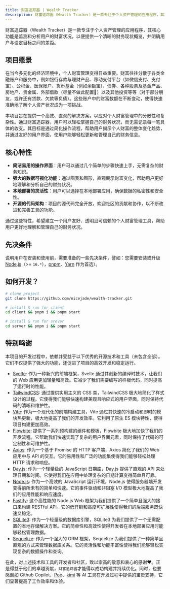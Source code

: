 ```yaml
---
title: 财富追踪器 | Wealth Tracker
description: 财富追踪器（Wealth Tracker）是一款专注于个人资产管理的应用程序，其核心功能是监测和分析用户的财富状况，以便提供一个清晰的财务现状概览，并明确用户与设定目标之间的差距。
---
```


财富追踪器（Wealth Tracker）是一款专注于个人资产管理的应用程序，其核心功能是监测和分析用户的财富状况，以便提供一个清晰的财务现状概览，并明确用户与设定目标之间的差距。

## 项目愿景

在当今多元化的经济环境中，个人财富管理变得日益重要。财富往往分散于各类金融账户和服务中，例如银行存款与理财产品、移动支付平台（如微信支付、支付宝）、公积金、医保账户、货币基金（例如余额宝）、债券、各种股票及基金产品、房地产、贵金属、外部借款（尽量不做此配置🤫）以及其他投资等等（对于部分朋友，或许还有贷款、欠款等负债）。这些账户中的财富数额在不断变动，使得快速准确地了解个人资产状况成为一项挑战。

本项目旨在提供一个高效、直观的解决方案，以应对个人财富管理中的分散性和复杂性。通过财富追踪器，用户可以轻松掌握自己的财务状况，而无需记录每一笔具体的收支。其目标是通过简化操作流程，帮助用户揭示个人财富的整体变化趋势，并通过友好的用户界面，使用户能够轻松更新和管理自己的财务信息。

## 核心特性

- **简洁易用的操作界面**：用户可以通过几个简单的步骤快速上手，无需复杂的财务知识。
- **强大的数据可视化功能**：通过图表和图形，直观展示财富变化，帮助用户更好地理解和分析自己的财务状况。
- **本地部署的灵活性**：用户可以选择在本地部署应用，确保数据的私密性和安全性。
- **开源的代码架构**：项目的源代码完全开放，欢迎社区的贡献和协作，以不断改进和完善工具的功能。

通过这些特性，希望建立一个用户友好、透明且可信赖的个人财富管理工具，帮助用户更好地理解和管理自己的财务状况。

## 先决条件

说明用户在安装和使用前，需要准备的一些先决条件，譬如：您需要安装或升级 [Node.js](https://nodejs.org/en/)（>= `16.*`），[pnpm](https://nicelinks.site/post/62989af00f40a860b1599de2)、[Yarn](https://www.jeffjade.com/2017/12/30/135-npm-vs-yarn-detial-memo/) 作为首选）。

## 如何开发？

```bash
# clone project
git clone https://github.com/nicejade/wealth-tracker.git

# install & run for client
cd client && pnpm i && pnpm start

# install & run for srever
cd server && pnpm i && pnpm start
```

## 特别鸣谢

本项目的开发过程中，依赖并受益于以下优秀的开源技术和工具（未包含全部）。它们不仅提供了强大的功能，还促进了项目的高效开发和稳定运行。

- [Svelte](https://svelte.dev/): 作为一种新兴的前端框架，Svelte 通过其创新的编译时技术，让我们的 Web 应用更加轻量和高效。它减少了我们需要编写的样板代码，同时提高了运行时的性能。
- [TailwindCSS](https://tailwindcss.com/): 通过提供实用主义的 CSS 类，TailwindCSS 极大地简化了样式设计的过程。它使得我们能够快速构建美观且响应式的用户界面，同时保持代码的清晰和维护性。
- [Vite](https://vitejs.dev/): 作为一个现代化的前端构建工具，Vite 通过其快速的冷启动和即时的模块热更新，极大地提高了我们的开发效率。它利用了原生 ES 模块特性，使得项目构建更加高效。
- [Flowbite](https://flowbite.com/): 提供了一系列预构建的组件和模板，Flowbite 极大地加快了我们的开发流程。它帮助我们快速实现了复杂的用户界面元素，同时保持了代码的可定制性和可维护性。
- [Axios](https://axios-http.com/): 作为一个基于 Promise 的 HTTP 客户端，Axios 简化了我们的 Web 应用中与 API 的交互。它的易用性和广泛的功能集使得我们能够轻松处理 HTTP 请求和响应。
- [Day.js](https://day.js.org/): 作为一个轻量级的 JavaScript 日期库，Day.js 提供了直观的 API 来处理日期和时间。它使得我们在应用中处理复杂的日期计算变得简单且可靠。
- [Node.js](https://nodejs.org/): 作为一个高效的 JavaScript 运行环境，Node.js 使得服务器端开发变得前所未有的简单和快速。它的事件驱动和非阻塞 I/O 模型极大地提高了我们的应用性能和响应速度。
- [Fastify](https://www.fastify.io/): 这个高性能的 Node.js Web 框架为我们提供了一个简单且强大的接口来构建 RESTful API。它的低开销和高度可扩展性使得我们的后端服务既快速又稳定。
- [SQLite3](https://www.sqlite.org/index.html): 作为一个轻量级的数据库引擎，SQLite3 为我们提供了一个无需配置的本地存储解决方案。它的简单性和高效性使得开发者在本地部署应用时能够轻松管理数据。
- [Sequelize](https://sequelize.org/): 作为一个强大的 ORM 框架，Sequelize 为我们提供了一种简单且直观的方式来管理数据库关系。它的灵活性和功能丰富性使得我们能够轻松实现复杂的数据操作和查询。

在此，对上述技术和工具的开发者和社区，致以崇高的敬意和衷心的感谢❤️。正是得益于他们的卓越贡献，`财富追踪器`才能得以成功构建并持续优化。同时，也要感谢如 Github Copilot、[Poe](https://poe.com/)、[kimi](https://kimi.moonshot.cn/) 等 AI 工具在开发过程中提供的宝贵支持，它们显著提高了工作效率和体验。